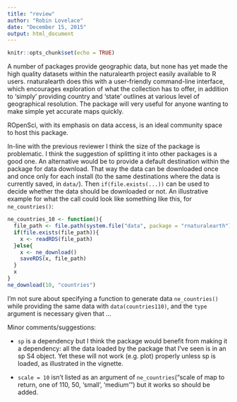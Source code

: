 ```yaml
---
title: "review"
author: "Robin Lovelace"
date: "December 15, 2015"
output: html_document
---
```


```r
knitr::opts_chunk$set(echo = TRUE)
```

A number of packages provide geographic data, but none has yet made the high quality datasets within the naturalearth project easily available to R users. rnaturalearth does this with a user-friendly command-line interface, which encourages exploration of what the collection has to offer, in addition to 'simply' providing country and 'state' outlines at various level of geographical resolution. The package will very useful for anyone wanting to make simple yet accurate maps quickly.

ROpenSci, with its emphasis on data access, is an ideal community space to host this package.

In-line with the previous reviewer I think the size of the package is problematic. I think the suggestion of splitting it into other packages is a good one. An alternative would be to provide a default destination within the package for data download. That way the data can be downloaded once and once only for each install (to the same destinations where the data is currently saved, in `data/`). Then `if(file.exists(...))` can be used to decide whether the data should be downloaded or not. An illustrative example for what the call could look like something like this, for `ne_countries()`:

```r
ne_countries_10 <- function(){
  file_path <- file.path(system.file("data", package = "rnaturalearth"), "countries10.rda")
  if(file.exists(file_path)){
    x <- readRDS(file_path)
  }else{
    x <- ne_download()
    saveRDS(x, file_path)
  }
  x
}
ne_download(10, "countries")
```


I'm not sure about specifying a function to generate data `ne_countries()` while
providing the same data with `data(countries110)`, and the `type` argument is necessary
given that ...

Minor comments/suggestions:

- `sp` is a dependency but I think the package would benefit from making it a dependency: all the data loaded by the package that I've seen is in an sp S4 object. Yet these will not work (e.g. plot) properly unless sp is loaded, as illustrated in the vignette.

- `scale = 10` isn't listed as an argument of `ne_countries`("scale of map to return, one of 110, 50, 'small', 'medium'") but it works so should be added.
